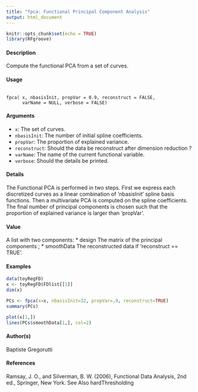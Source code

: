 ```yaml
---
title: "fpca: Functional Principal Component Analysis"
output: html_document
---
```


```r
knitr::opts_chunk$set(echo = TRUE)
library(RFgroove)
```



#### Description

Compute the functional PCA from a set of curves.

#### Usage

<pre><code>
fpca( x, nbasisInit, propVar = 0.9, reconstruct = FALSE,
      varName = NULL, verbose = FALSE)
</code></pre>

#### Arguments
* ``x``: The set of curves.
* ``nbasisInit``: The number of initial spline coefficients.
* ``propVar``: The proportion of explained variance.
* ``reconstruct``: Should the data be reconstruct after dimension reduction ?
* ``varName``: The name of the current functional variable.
* ``verbose``: Should the details be printed.

#### Details
The Functional PCA is performed in two steps. First we express each discretized curves as a linear
combination of 'nbasisInit' spline basis functions. Then a multivariate PCA is computed on the spline coefficients. The final number of principal components is chosen such that the proportion of explained variance is larger than 'propVar'.

#### Value
A list with two components:
* design The matrix of the principal components ;
* smoothData The reconstructed data if 'reconstruct == TRUE'.


#### Examples

```r
data(toyRegFD)
x <- toyRegFD$FDlist[[1]]
dim(x)
```

```r
PCs <- fpca(x=x, nbasisInit=32, propVar=.9, reconstruct=TRUE)
summary(PCs)
```

```r
plot(x[1,])
lines(PCs$smoothData[1,], col=2)
```

#### Author(s)
Baptiste Gregorutti

#### References
Ramsay, J. O., and Silverman, B. W. (2006), Functional Data Analysis, 2nd ed., Springer, New
York.
See Also
hardThresholding
